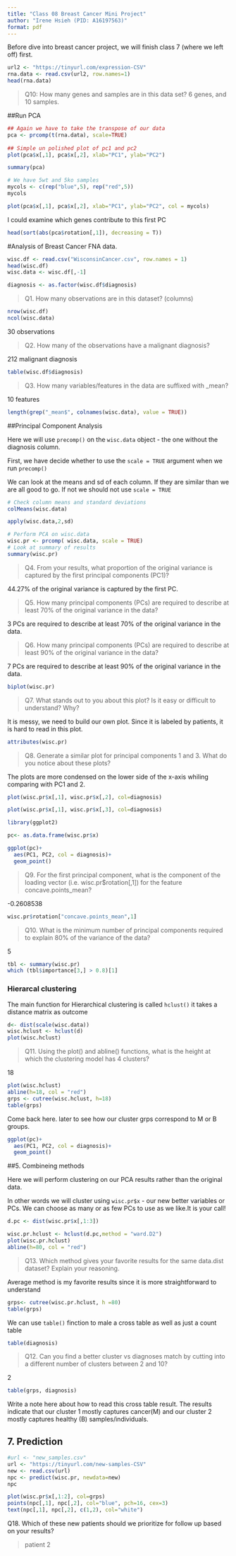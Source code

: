 ```yaml
---
title: "Class 08 Breast Cancer Mini Project"
author: "Irene Hsieh (PID: A16197563)"
format: pdf
---
```


Before dive into breast cancer project, we will finish class 7 (where we left off) first.

```r
url2 <- "https://tinyurl.com/expression-CSV"
rna.data <- read.csv(url2, row.names=1)
head(rna.data)
```

> Q10: How many genes and samples are in this data set? 6 genes, and 10 samples.

##Run PCA

```r
## Again we have to take the transpose of our data 
pca <- prcomp(t(rna.data), scale=TRUE)
 
## Simple un polished plot of pc1 and pc2
plot(pca$x[,1], pca$x[,2], xlab="PC1", ylab="PC2")
```

```r
summary(pca)
```

```r
# We have 5wt and 5ko samples
mycols <- c(rep("blue",5), rep("red",5))
mycols

plot(pca$x[,1], pca$x[,2], xlab="PC1", ylab="PC2", col = mycols)
```

I could examine which genes contribute to this first PC

```r
head(sort(abs(pca$rotation[,1]), decreasing = T))
```

#Analysis of Breast Cancer FNA data.

```r
wisc.df <- read.csv("WisconsinCancer.csv", row.names = 1)
head(wisc.df)
wisc.data <- wisc.df[,-1]
```
```r
diagnosis <- as.factor(wisc.df$diagnosis)
```

> Q1. How many observations are in this dataset? (columns)

```r
nrow(wisc.df)
ncol(wisc.data)
```

30 observations

> Q2. How many of the observations have a malignant diagnosis?

212 malignant diagnosis

```r
table(wisc.df$diagnosis)
```


> Q3. How many variables/features in the data are suffixed with _mean?

10 features

```r
length(grep("_mean$", colnames(wisc.data), value = TRUE))
```

##Principal Component Analysis

Here we will use `precomp()` on the `wisc.data` object - the one without the diagnosis column.

First, we have decide whether to use the `scale = TRUE ` argument when we run `precomp()`

We can look at the means and sd of each column. If they are similar than we are all good to go. If not we should not use `scale = TRUE`

```r
# Check column means and standard deviations
colMeans(wisc.data)

apply(wisc.data,2,sd)
```

```r
# Perform PCA on wisc.data 
wisc.pr <- prcomp( wisc.data, scale = TRUE)
# Look at summary of results
summary(wisc.pr)
```

> Q4. From your results, what proportion of the original variance is captured by the first principal components (PC1)?

44.27% of the original variance is captured by the first PC. 

> Q5. How many principal components (PCs) are required to describe at least 70% of the original variance in the data?

3 PCs are required to describe at least 70% of the original variance in the data.

> Q6. How many principal components (PCs) are required to describe at least 90% of the original variance in the data?

7 PCs are required to describe at least 90% of the original variance in the data.

```r
biplot(wisc.pr)
```
> Q7. What stands out to you about this plot? Is it easy or difficult to understand? Why?

It is messy, we need to build our own plot. Since it is labeled by patients, it is hard to read in this plot. 

```r
attributes(wisc.pr)
```

> Q8. Generate a similar plot for principal components 1 and 3. What do you notice about these plots?

The plots are more condensed on the lower side of the x-axis whiling comparing with PC1 and 2. 

```r
plot(wisc.pr$x[,1], wisc.pr$x[,2], col=diagnosis)
```
```r
plot(wisc.pr$x[,1], wisc.pr$x[,3], col=diagnosis)
```

```r
library(ggplot2)

pc<- as.data.frame(wisc.pr$x)

ggplot(pc)+
  aes(PC1, PC2, col = diagnosis)+
  geom_point()
```

> Q9. For the first principal component, what is the component of the loading vector (i.e. wisc.pr$rotation[,1]) for the feature concave.points_mean?

-0.2608538

```r
wisc.pr$rotation["concave.points_mean",1]

```

> Q10. What is the minimum number of principal components required to explain 80% of the variance of the data?

5 

```r
tbl <- summary(wisc.pr)
which (tbl$importance[3,] > 0.8)[1]
```

### Hierarcal clustering

The main function for Hierarchical clustering is called `hclust()` 
it takes a distance matrix as outcome

```r
d<- dist(scale(wisc.data))
wisc.hclust <- hclust(d)
plot(wisc.hclust)
```
> Q11. Using the plot() and abline() functions, what is the height at which the clustering model has 4 clusters?

18

```r
plot(wisc.hclust)
abline(h=18, col = "red")
grps <- cutree(wisc.hclust, h=18)
table(grps)
```
Come back here. later to see how our cluster grps correspond to M or B groups.

```r
ggplot(pc)+
  aes(PC1, PC2, col = diagnosis)+
  geom_point()
```

##5. Combineing methods

Here we will perform clustering on our PCA results rather than the original data. 

In other words we will cluster using `wisc.pr$x` - our new better variables or PCs. We can choose as many or as few PCs to use as we like.It is your call!

```r
d.pc <- dist(wisc.pr$x[,1:3])

wisc.pr.hclust <- hclust(d.pc,method = "ward.D2")
plot(wisc.pr.hclust)
abline(h=80, col = "red")
```

> Q13. Which method gives your favorite results for the same data.dist dataset? Explain your reasoning.

Average method is my favorite results since it is more straightforward to understand

```r
grps<- cutree(wisc.pr.hclust, h =80)
table(grps)
```

We can use `table()` finction to male a cross table as well as just a count table

```r
table(diagnosis)
```

> Q12. Can you find a better cluster vs diagnoses match by cutting into a different number of clusters between 2 and 10?

2

```r
table(grps, diagnosis)
```

Write a note here about how to read this cross table result. 
The results indicate that our cluster 1 mostly captures cancer(M) and our cluster 2 mostly captures healthy (B) samples/individuals.

## 7. Prediction 
```r
#url <- "new_samples.csv"
url <- "https://tinyurl.com/new-samples-CSV"
new <- read.csv(url)
npc <- predict(wisc.pr, newdata=new)
npc
```

```r
plot(wisc.pr$x[,1:2], col=grps)
points(npc[,1], npc[,2], col="blue", pch=16, cex=3)
text(npc[,1], npc[,2], c(1,2), col="white")
```


Q18. Which of these new patients should we prioritize for follow up based on your results?

> patient 2